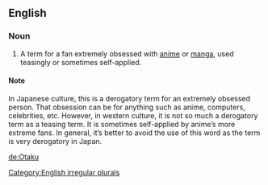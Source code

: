 ==English==

===Noun===
{{en-noun|otaku|otaku}}
# A term for a fan extremely obsessed with [[anime]] or [[manga]], used teasingly or sometimes self-applied.

====Note====
In Japanese culture, this is a derogatory term for an extremely obsessed person. That obsession can be for anything such as anime, computers, celebrities, etc. However, in western culture, it is not so much a derogatory term as a teasing term. It is sometimes self-applied by anime’s more extreme fans. In general, it’s better to avoid the use of this word as the term is very derogatory in Japan.

[[Category:English irregular plurals]]

[[de:Otaku]]